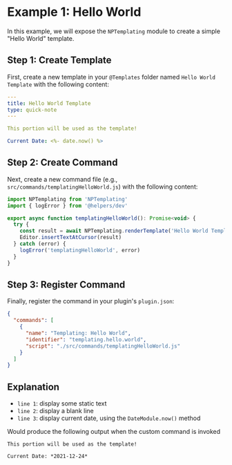 # Example 1: Hello World

In this example, we will expose the `NPTemplating` module to create a simple "Hello World" template.

## Step 1: Create Template

First, create a new template in your `@Templates` folder named `Hello World Template` with the following content:

```yaml
---
title: Hello World Template
type: quick-note
---

This portion will be used as the template!

Current Date: <%- date.now() %>
```

## Step 2: Create Command

Next, create a new command file (e.g., `src/commands/templatingHelloWorld.js`) with the following content:

```javascript
import NPTemplating from 'NPTemplating'
import { logError } from '@helpers/dev'

export async function templatingHelloWorld(): Promise<void> {
  try {
    const result = await NPTemplating.renderTemplate('Hello World Template')
    Editor.insertTextAtCursor(result)
  } catch (error) {
    logError('templatingHelloWorld', error)
  }
}
```

## Step 3: Register Command

Finally, register the command in your plugin's `plugin.json`:

```json
{
  "commands": [
    {
      "name": "Templating: Hello World",
      "identifier": "templating.hello.world",
      "script": "./src/commands/templatingHelloWorld.js"
    }
  ]
}
```

## Explanation

- `line 1`: display some static text
- `line 2`: display a blank line
- `line 3`: display current date, using the `DateModule.now()` method

Would produce the following output when the custom command is invoked

```
This portion will be used as the template!

Current Date: *2021-12-24*
```
